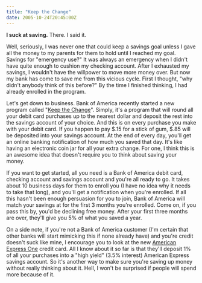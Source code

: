 ```yaml
---
title: "Keep the Change"
date: 2005-10-24T20:45:00Z
---
```


**I suck at saving.** There. I said it.

Well, seriously, I was never one that could keep a savings goal unless I gave all the money to my parents for them to hold until I reached my goal. Savings for "emergency use?" It was always an emergency when I didn't have quite enough to cushion my checking account. After I exhausted my savings, I wouldn't have the willpower to move more money over. But now my bank has come to save me from this vicious cycle. First I thought, "why didn't anybody think of this before?" By the time I finished thinking, I had already enrolled in the program.

Let's get down to business. Bank of America recently started a new program called "[Keep the Change][1]". Simply, it's a program that will round all your debit card purchases up to the nearest dollar and deposit the rest into the savings account of your choice. And this is on every purchase you make with your debit card. If you happen to pay $.15 for a stick of gum, $.85 will be deposited into your savings account. At the end of every day, you'll get an online banking notification of how much you saved that day. It's like having an electronic coin jar for all your extra change. For one, I think this is an awesome idea that doesn't require you to think about saving your money.

If you want to get started, all you need is a Bank of America debit card, checking account and savings account and you're all ready to go. It takes about 10 business days for them to enroll you (I have no idea why it needs to take that long), and you'll get a notification when you're enrolled. If all this hasn't been enough persuasion for you to join, Bank of America will match your savings at for the first 3 months you're enrolled. Come on, if you pass this by, you'd be declining free money. After your first three months are over, they'll give you 5% of what you saved a year.

On a side note, if you're not a Bank of America customer (I'm certain that other banks will start mimicking this if none already have) and you're credit doesn't suck like mine, I encourage you to look at the new [American Express One][2] credit card. All I know about it so far is that they'll deposit 1% of all your purchases into a "high yield" (3.5% interest) American Express savings account. So it's another way to make sure you're saving up money without really thinking about it. Hell, I won't be surprised if people will spend more because of it.

[1]: http://www.bankofamerica.com/promos/jump/ktc/?adlink=000302072g350000c284
[2]: http://amexonecard.com/
